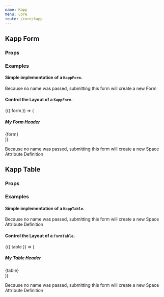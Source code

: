```yaml
---
name: Kapp
menu: Core
route: /core/kapp
---
```



## Kapp Form

### Props

<Props of={KappForm} />

### Examples

#### Simple implementation of a `KappForm`.

<Playground>
  <KappForm kappSlug="services" />
</Playground>

Because no name was passed, submitting this form will create a new Form

#### Control the Layout of a `KappForm`.

<Playground>
  <KappForm kappSlug="services">
    {({ form }) => (
      <div>
        <h5>My Form Header</h5>
        {form}
      </div>
    )}
  </KappForm>
</Playground>

Because no name was passed, submitting this form will create a new Space Attribute Definition

## Kapp Table

### Props

<Props of={KappTable} />

### Examples

#### Simple implementation of a `KappTable`.

Because no name was passed, submitting this form will create a new Space Attribute Definition

#### Control the Layout of a `FormTable`.

<Playground>
  <KappTable columnSet={['name', 'slug']} kappSlug="services">
    {({ table }) => (
      <div>
        <h5>My Table Header</h5>
        {table}
      </div>
    )}
  </KappTable>
</Playground>

Because no name was passed, submitting this form will create a new Space Attribute Definition
